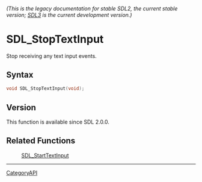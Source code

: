 ====== (This is the legacy documentation for stable SDL2, the current stable version; [https://wiki.libsdl.org/SDL3/ SDL3] is the current development version.) ======
= SDL_StopTextInput =

Stop receiving any text input events.

== Syntax ==

<syntaxhighlight lang='c'>
void SDL_StopTextInput(void);
</syntaxhighlight>

== Version ==

This function is available since SDL 2.0.0.

== Related Functions ==

:[[SDL_StartTextInput]]

----
[[CategoryAPI]]



